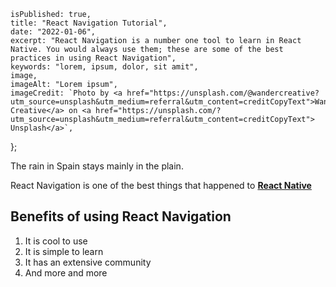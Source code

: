 

    isPublished: true,
    title: "React Navigation Tutorial",
    date: "2022-01-06",
    excerpt: "React Navigation is a number one tool to learn in React Native. You would always use them; these are some of the best practices in using React Navigation",
    keywords: "lorem, ipsum, dolor, sit amit",
    image,
    imageAlt: "Lorem ipsum",
    imageCredit: `Photo by <a href="https://unsplash.com/@wandercreative?utm_source=unsplash&utm_medium=referral&utm_content=creditCopyText">Wander Creative</a> on <a href="https://unsplash.com/?utm_source=unsplash&utm_medium=referral&utm_content=creditCopyText"> Unsplash</a>`,
};


The rain in Spain stays mainly in the plain.

React Navigation is one of the best things that happened to [**React Native**](https://cnn.com)

## Benefits of using React Navigation

1. It is cool to use
2. It is simple to learn
3. It has an extensive community
4. And more and more
